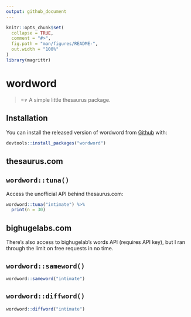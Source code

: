 ```yaml
---
output: github_document
---
```


<!-- README.md is generated from README.Rmd. Please edit that file -->

```r
knitr::opts_chunk$set(
  collapse = TRUE,
  comment = "#>",
  fig.path = "man/figures/README-",
  out.width = "100%"
)
library(magrittr)
```
# wordword

>  =≠ A simple little thesaurus package.

## Installation

You can install the released version of wordword from [Github](https://github.com) with:

```r
devtools::install_packages("wordword")
```

## thesaurus.com

## `wordword::tuna()`

Access the unofficial API behind thesaurus.com:

```r
wordword::tuna("intimate") %>%
  print(n = 30)
```

## bighugelabs.com

There's also access to bighugelab's words API (requires API key), but I ran 
through the limit on free requests in no time.

## `wordword::sameword()`

```r
wordword::sameword("intimate")
```

## `wordword::diffword()`

```r
wordword::diffword("intimate")
```
